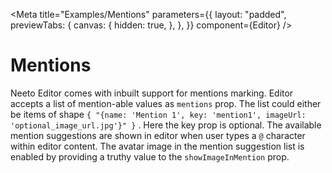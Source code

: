 
<Meta
  title="Examples/Mentions"
  parameters={{
    layout: "padded",
    previewTabs: {
      canvas: {
        hidden: true,
      },
    },
  }}
  component={Editor}
/>

# Mentions

Neeto Editor comes with inbuilt support for mentions marking. Editor accepts a
list of mention-able values as `mentions` prop. The list could either be items
of shape
`{ "{name: 'Mention 1', key: 'mention1', imageUrl: 'optional_image_url.jpg'}" }`
. Here the key prop is optional. The available mention suggestions are shown in
editor when user types a `@` character within editor content. The avatar image
in the mention suggestion list is enabled by providing a truthy value to the
`showImageInMention` prop.

<Canvas>
  <Story name="Mentions">
    <Editor
      mentions={[
        {
          name: "Oliver Smith",
          key: "oliver-smith",
          imageUrl: "https://i.pravatar.cc/300",
        },
        {
          name: "Eve Smith",
          key: "eve-smith",
          imageUrl: "https://i.pravatar.cc/300",
        },
      ]}
      showImageInMention
    />
  </Story>
</Canvas>
